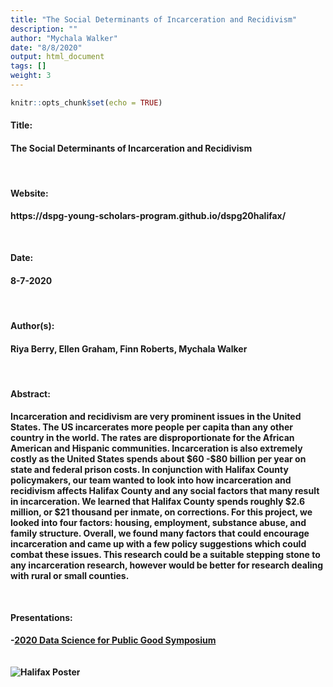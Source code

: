 ```yaml
---
title: "The Social Determinants of Incarceration and Recidivism"
description: ""
author: "Mychala Walker"
date: "8/8/2020"
output: html_document
tags: []
weight: 3
---
```


```r
knitr::opts_chunk$set(echo = TRUE)
```

#### <b> Title: <br>
#### The Social Determinants of Incarceration and Recidivism

<br>

#### <b> Website: <br>
https://dspg-young-scholars-program.github.io/dspg20halifax/

<br>

#### <b> Date: <br>
#### 8-7-2020

<br>

#### <b> Author(s): <br>
#### Riya Berry, Ellen Graham, Finn Roberts, Mychala Walker <br>

<br>

#### <b> Abstract: <br>
Incarceration and recidivism are very prominent issues in the United States. The US incarcerates more people per capita than any other country in the world. The rates are disproportionate for the African American and Hispanic communities. Incarceration is also extremely costly as the United States spends about $60 -$80 billion per year on state and federal prison costs. In conjunction with Halifax County policymakers, our team wanted to look into how incarceration and recidivism affects Halifax County and any social factors that many result in incarceration. We learned that Halifax County spends roughly $2.6 million, or $21 thousand per inmate, on corrections. For this project, we looked into four factors: housing, employment, substance abuse, and family structure. Overall, we found many factors that could encourage incarceration and came up with a few policy suggestions which could combat these issues. This research could be a suitable stepping stone to any incarceration research, however would be better for research dealing with rural or small counties. 

<br>

#### <b> Presentations: <br>
-[2020 Data Science for Public Good Symposium](https://biocomplexity.virginia.edu/events/data-science-public-good-forum)
<br>
<br>
<br>
![Halifax Poster](/Projects/Incarceration-Recidivsm_files/Halifax.jpg)
